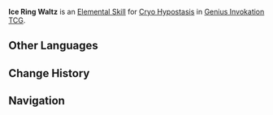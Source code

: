 {{Genius Invokation TCG Skill Infobox
|image = Ice Ring Waltz Character Card Skill.png
|type = Elemental Skill
|character = Cryo Hypostasis
|element = Cryo
|matching = 3
|unaligned = 
|energy = 
|effect = Deals 3 {{Color|Cryo DMG}}. This character gains '''Overwhelming Ice'''.<br><br>'''Overwhelming Ice'''<br>'''When the character uses a Normal Attack:''' Deal 1 {{color|Piercing DMG}} to all opposing characters on standby.<br><u>Usage(s)</u>: 1
|order = 2
}}
'''Ice Ring Waltz''' is an [[Character Card Elemental Skill|Elemental Skill]] for [[Cryo Hypostasis (Character Card)|Cryo Hypostasis]] in [[Genius Invokation TCG]].

==Other Languages ==
{{Other Languages
|en       = Ice Ring Waltz
|zhs      = 圆舞冰环
|zhs_rm   = Yuánwǔ Bīnghuán
|zht      = 圓舞冰環
|zht_rm   = Yuánwǔ Bīnghuán
|zh_tl    = Waltzing Ice Ring
|ja       = 氷環の円舞
|ja_rm    = Hyoukan no Enbu
|ja_tl    = Ice Ring Waltz
|ko       = 얼음고리 원무
|ko_rm    = 
|ko_tl    = 
|es       = Crioaro danzarín
|es_tl    = Dancing Cryoring
|fr       = Valse givrée
|fr_tl    = Frost Waltz
|ru       = Вальс на льду
|ru_tl    = Waltz on Ice
|th       = Ice Ring Waltz
|vi       = Vòng Băng Nhảy Múa
|vi_tl    = 
|de       = Eisring-Walzer
|de_tl    = Ice Ring Waltz
|id       = Ice Ring Waltz
|pt       = Valsa de Ringue de Gelo
|pt_tl    = 
|tr       = Buz Valsi
|tr_tl    = 
|it       = Valzer del cerchio algido
|it_tl    = 
}}

==Change History==
{{Change History|4.4}}

==Navigation==
{{Genius Invokation TCG Skill Navbox|Cryo Hypostasis}}